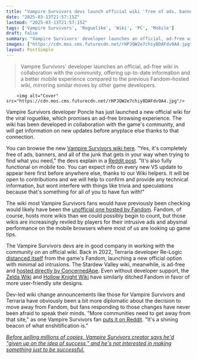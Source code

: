 ```yaml
---
title: "Vampire Survivors devs launch official wiki 'free of ads, banners, and all of the junk that gets in your way,' joining Stardew Valley and Terraria in community wikis with minimal intrusions"
date: "2025-03-13T21:57:15Z"
lastmod: "2025-03-13T21:57:15Z"
tags: ['Vampire Survivors', 'Roguelike', 'Wiki', 'PC', 'Mobile']
draft: false
summary: "Vampire Survivors' developer launches an official, ad-free wiki in collaboration with the community, offering up-to-date information and a better mobile experience compared to the previous Fandom-hosted wiki, mirroring similar moves by other game developers."
images: ["https://cdn.mos.cms.futurecdn.net/rHPJQW2e7chiy8DAFdv9A4.jpg"]
layout: PostSimple
---
```

> Vampire Survivors' developer launches an official, ad-free wiki in collaboration with the community, offering up-to-date information and a better mobile experience compared to the previous Fandom-hosted wiki, mirroring similar moves by other game developers.


        <img alt="Cover" src="https://cdn.mos.cms.futurecdn.net/rHPJQW2e7chiy8DAFdv9A4.jpg"/>
        
Vampire Survivors developer Poncle has just launched a new official wiki for the viral roguelike, which promises an ad-free browsing experience. The wiki has been developed in collaboration with the game's community, and will get information on new updates before anyplace else thanks to that connection.

You can browse the new [Vampire Survivors wiki here](https://vampire.survivors.wiki/). "Yes, it's completely free of ads, banners, and all of the junk that gets in your way when trying to find what you need," the devs explain in a [Reddit post](https://www.reddit.com/r/VampireSurvivors/comments/1jafg0x/official_vampire_survivors_wiki_available_now/). "It's also fully functional on mobile too. You can expect info on every new VS update to appear here first before anywhere else, thanks to our Wiki helpers. It will be open to contributions and we will help to confirm and provide any technical information, but wont interfere with things like trivia and speculations because that's something for all of you to have fun with!"

The wiki most Vampire Survivors fans would have previously been checking would likely have been the [unofficial one hosted by Fandom](https://vampire-survivors.fandom.com/wiki/Vampire_Survivors_Wiki). Fandom, of course, hosts more wikis than we could possibly begin to count, but those wikis are increasingly reviled by players for their intrusive ads and abysmal performance on the mobile browsers where most of us are looking up game tips.

The Vampire Survivors devs are in good company in working with the community on an official wiki. Back in 2022, Terraria developer Re-Logic [distanced itself](https://store.steampowered.com/news/app/105600/view/4560463273436543493) from the game's Fandom, launching a new official option with minimal ad intrusions. The Stardew Valley wiki, meanwhile, is ad-free and [hosted directly by ConcernedApe](https://stardewvalleywiki.com/Stardew_Valley_Wiki:About). Even without developer support, the [Zelda Wiki](https://www.gamesradar.com/the-biggest-zelda-wiki-goes-independent-to-fight-corporate-consolidation-urging-others-to-follow-suit/) and [Hollow Knight Wiki](https://www.gamesradar.com/hollow-knight-silksong-community-follows-wow-minecraft-and-fallout-as-it-abandons-its-wiki-over-advertising-frustrations/) have similarly ditched Fandom in favor of more user-friendly site designs.

Dev-led wiki change announcements like those for Vampire Survivors and Terraria have obviously been a bit more diplomatic about the decision to move away from Fandom, but fans responding to those changes have never been afraid to speak their minds. "More communities need to get away from that site," as one Vampire Survivors fan [puts it on Reddit](https://www.reddit.com/r/VampireSurvivors/comments/1jafg0x/official_vampire_survivors_wiki_available_now/mhl86d2/). "It's a shining beacon of what enshitification is."

[<em>Before selling millions of copies, Vampire Survivors creator says he'd "given up on the idea of success," and he's not interested in making something just to be successful.</em>](https://www.gamesradar.com/games/roguelike/before-selling-millions-of-copies-vampire-survivors-creator-says-hed-given-up-on-the-idea-of-success-and-hes-not-interested-in-making-something-just-to-be-successful/)
        